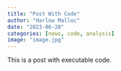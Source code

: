 ```yaml
---
title: "Post With Code"
author: "Harlow Malloc"
date: "2023-06-20"
categories: [news, code, analysis]
image: "image.jpg"
---
```


This is a post with executable code.
